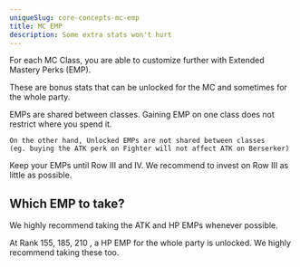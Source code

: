 ```yaml
---
uniqueSlug: core-concepts-mc-emp
title: MC EMP
description: Some extra stats won't hurt
---
```


For each MC Class, you are able to customize further with Extended Mastery Perks (EMP).

These are bonus stats that can be unlocked for the MC and sometimes for the whole party.

<Callout type="warning">
    EMPs are shared between classes. Gaining EMP on one class does not restrict where you spend it.

    On the other hand, Unlocked EMPs are not shared between classes
    (eg. buying the ATK perk on Fighter will not affect ATK on Berserker)

</Callout>

<Callout type="danger">
    Keep your EMPs until Row III and IV. We recommend to
    invest on Row III as little as possible.
</Callout>

## Which EMP to take?

We highly recommend taking the ATK and HP EMPs whenever possible.

<Callout type="success">
    At Rank 155, 185, 210 , a HP EMP for the whole party is
    unlocked. We highly recommend taking these too.
</Callout>
